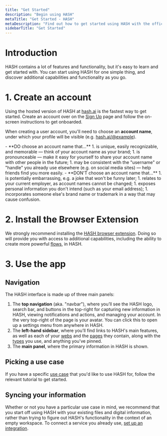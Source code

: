 ```yaml
---
title: "Get Started"
description: "Begin using HASH"
metaTitle: "Get Started - HASH"
metaDescription: "Find out how to get started using HASH with the official, easy-to-understand quickstart guide"
sidebarTitle: "Get Started"
---
```


# Introduction

HASH contains a lot of features and functionality, but it's easy to learn and get started with. You can start using HASH for one simple thing, and discover additional capabilities and functionality as you go.

# 1. Create an account

Using the hosted version of HASH at [hash.ai](https://app.hash.ai/) is the fastest way to get started. Create an account over on the [Sign Up](/signup) page and follow the on-screen instructions to get onboarded.

When creating a user account, you'll need to choose an **account name**, under which your profile will be visible (e.g. [hash.ai/@example](https://app.hash.ai/@example)).

<Toggle title="Tips for choosing a good account name">
  - **DO choose an account name that...**
    1. is unique, easily recognizable, and memorable — think of your account name as your brand;
    1. is pronounceable — make it easy for yourself to share your account name with other people in the future;
    1. may be consistent with the "username" or "handle" you already use elsewhere (e.g. on social media sites) — help friends find you more easily.
  - **DON'T choose an account name that...**
    1. is potentially embarrassing, e.g. a joke that won't be funny later;
    1. relates to your current employer, as account names cannot be changed;
    1. exposes personal information you don't intend (such as your email address);
    1. incorporates someone else's brand name or trademark in a way that may cause confusion.
</Toggle>

# 2. Install the Browser Extension

We strongly recommend installing the [HASH browser extension](/integrations#plugins). Doing so will provide you with access to additional capabilities, including the ability to create more powerful [flows](/guide/flows), in HASH.

# 3. Use the app<a id="#navigate" />

## Navigation

The HASH interface is made up of three main panels:

1. The **top navigation** (aka. "navbar"), where you’ll see the HASH logo, search bar, and buttons in the top-right for capturing new information in HASH, viewing notifications and actions, and managing your account. In the very top-right of the page is your avatar. You can click this to open up a settings menu from anywhere in HASH.
1. The **left-hand sidebar**, where you’ll find links to HASH's main features, as well as each of your [webs](/guide/pages) and the [pages](/guide/pages) they contain, along with the [types](/guide/types) you use, and anything you've pinned.
1. The **main panel**, where the primary information in HASH is shown.

## Picking a use case

If you have a specific [use case](/guide/use-cases) that you'd like to use HASH for, follow the relevant tutorial to get started.

## Syncing your information

Whether or not you have a particular use case in mind, we recommend that you start off using HASH with your existing files and digital information, rather than trying to figure out HASH's functionality in the context of an empty workspace. To connect a service you already use, [set up an integration](/guide/integrations).